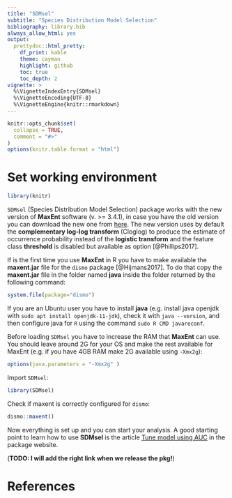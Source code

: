 ```yaml
---
title: "SDMsel"
subtitle: "Species Distribution Model Selection"
bibliography: library.bib
always_allow_html: yes
output:
  prettydoc::html_pretty:
    df_print: kable
    theme: cayman
    highlight: github
    toc: true
    toc_depth: 2
vignette: >
  %\VignetteIndexEntry{SDMsel}
  %\VignetteEncoding{UTF-8}
  %\VignetteEngine{knitr::rmarkdown}
---
```


```r
knitr::opts_chunk$set(
  collapse = TRUE,
  comment = "#>"
)
options(knitr.table.format = "html")
```

# Set working environment

```r
library(knitr)
```

`SDMsel` (Species Distribution Model Selection) package works with the new version of **MaxEnt** software (v. >= 3.4.1), in case you have the old version you can download the new one from [here](https://biodiversityinformatics.amnh.org/open_source/maxent/). The new version uses by default the **complementary log-log transform** (Cloglog) to produce the estimate of occurrence probability instead of the **logistic transform** and the feature class **threshold** is disabled but available as option [@Phillips2017].

If is the first time you use **MaxEnt** in R you have to make available the **maxent.jar** file for the `dismo` package [@Hijmans2017]. To do that copy the **maxent.jar** file in the folder named **java** inside the folder returned by the following command:

```r
system.file(package="dismo")
```

If you are an Ubuntu user you have to install **java** (e.g. install java openjdk with `sudo apt install openjdk-11-jdk`), check it with `java --version`, and then configure java for `R` using the command `sudo R CMD javareconf`.

Before loading `SDMsel` you have to increase the RAM that **MaxEnt** can use. You should leave around 2G for your OS and make the rest available for MaxEnt (e.g. if you have 4GB RAM make 2G available using `-Xmx2g`): 

```r
options(java.parameters = "-Xmx2g" )
```

Import `SDMsel`:
```r
library(SDMsel)
```

Check if maxent is correctly configured for `dismo`:

```r
dismo::maxent()
```

Now everything is set up and you can start your analysis. A good starting point to learn how to use **SDMsel** is the article [Tune model using AUC]() in the package website.

(**TODO: I will add the right link when we release the pkg!**)

# References
